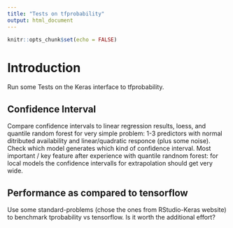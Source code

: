 ```yaml
---
title: "Tests on tfprobability"
output: html_document
---
```


```r
knitr::opts_chunk$set(echo = FALSE)
```

# Introduction

Run some Tests on the Keras interface to tfprobability. 

## Confidence Interval

Compare confidence intervals to linear regression results, loess, and quantile random forest for very simple problem: 1-3 predictors with normal ditributed availability and linear/quadratic responce (plus some noise). Check which model generates which kind of confidence interval. Most important / key feature after experience with quantile randnom forest: for local models the confidence intervalls for extrapolation should get very wide.

## Performance as compared to tensorflow

Use some standard-problems (chose the ones from RStudio-Keras website) to benchmark tprobability vs tensorflow. Is it worth the additional effort?
